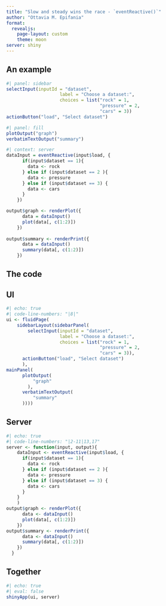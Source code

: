 ```yaml
---
title: "Slow and steady wins the race - `eventReactive()`"
author: "Ottavia M. Epifania"
format: 
  revealjs: 
    page-layout: custom
    theme: moon
server: shiny
---
```





## An example

```r
#| panel: sidebar
selectInput(inputId = "dataset",
                    label = "Choose a dataset:",
                    choices = list("rock" = 1, 
                                   "pressure" = 2,
                                   "cars" = 3))
actionButton("load", "Select dataset")
```

```r
#| panel: fill
plotOutput("graph") 
verbatimTextOutput("summary")
```

```r
#| context: server
dataInput = eventReactive(input$load, {
      if(input$dataset == 1){
        data <- rock
      } else if (input$dataset == 2 ){
        data <- pressure
      } else if (input$dataset == 3) {
        data <- cars
      } 
    })

output$graph <- renderPlot({
      data = dataInput()
      plot(data[, c(1:2)])
    })
    
output$summary <- renderPrint({
      data = dataInput()
      summary(data[, c(1:2)])
    })
```

## The code 


::: {.panel-tabset}

## UI 

```r
#| echo: true
#| code-line-numbers: "|8|"
ui <- fluidPage(
    sidebarLayout(sidebarPanel(
        selectInput(inputId = "dataset",
                    label = "Choose a dataset:",
                    choices = list("rock" = 1, 
                                   "pressure" = 2,
                                   "cars" = 3)), 
      actionButton("load", "Select dataset")
      ),
mainPanel(
      plotOutput(
          "graph"   
        ), 
      verbatimTextOutput( 
          "summary"   
      ))))
```


## Server 

```r
#| echo: true
#| code-line-numbers: "|2-11|13,17"
server <- function(input, output){
    dataInput <- eventReactive(input$load, {
      if(input$dataset == 1){
        data <- rock
      } else if (input$dataset == 2 ){
        data <- pressure
      } else if (input$dataset == 3) {
        data <- cars
      } 
    } 
    )
output$graph <- renderPlot({
      data <- dataInput()
      plot(data[, c(1:2)])
    })
output$summary <- renderPrint({
      data <- dataInput()
      summary(data[, c(1:2)])
    })
  }
```


## Together


```r
#| echo: true
#| eval: false
shinyApp(ui, server)
```

:::
